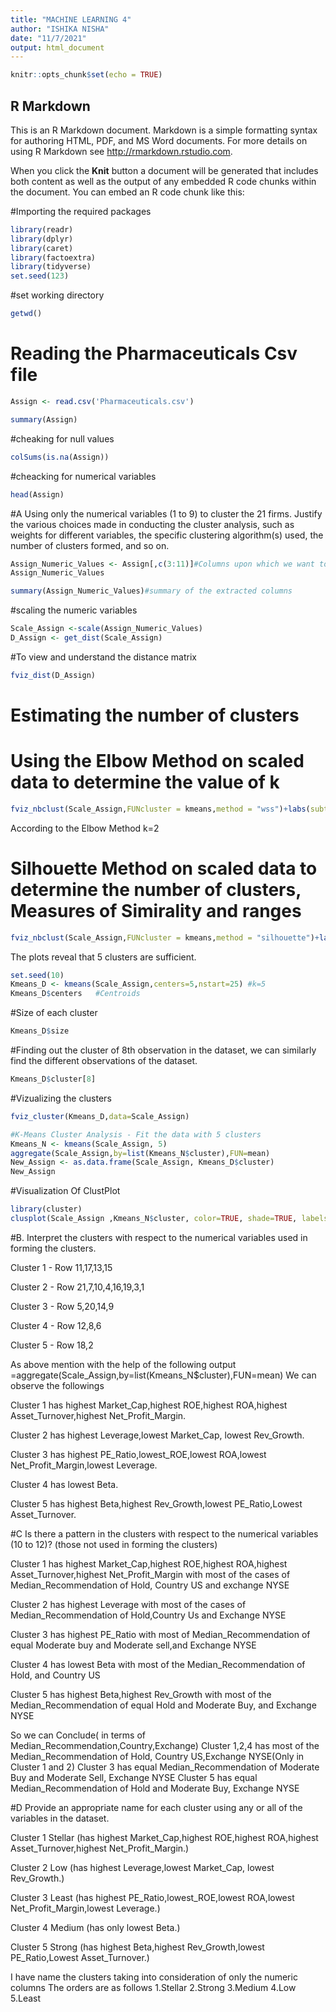 ```yaml
---
title: "MACHINE LEARNING 4"
author: "ISHIKA NISHA"
date: "11/7/2021"
output: html_document
---
```


```r
knitr::opts_chunk$set(echo = TRUE)
```

## R Markdown

This is an R Markdown document. Markdown is a simple formatting syntax for authoring HTML, PDF, and MS Word documents. For more details on using R Markdown see <http://rmarkdown.rstudio.com>.

When you click the **Knit** button a document will be generated that includes both content as well as the output of any embedded R code chunks within the document. You can embed an R code chunk like this:

#Importing the required packages

```r
library(readr)
library(dplyr)
library(caret)
library(factoextra)
library(tidyverse)
set.seed(123)
```
#set working directory
```r
getwd()
```
# Reading the Pharmaceuticals Csv file
```r
Assign <- read.csv('Pharmaceuticals.csv')
```

```r
summary(Assign)
```
#cheaking for null values
```r
colSums(is.na(Assign))
```
#cheacking for numerical variables
```r
head(Assign)
```
#A Using only the numerical variables (1 to 9) to cluster the 21 firms. Justify the various choices made in 
conducting the cluster analysis, such as weights for different variables, the specific clustering algorithm(s) 
used, the number of clusters formed, and so on. 

```r
Assign_Numeric_Values <- Assign[,c(3:11)]#Columns upon which we want to cluster our datas.
Assign_Numeric_Values
```
```r
summary(Assign_Numeric_Values)#summary of the extracted columns
```
#scaling the numeric variables
```r
Scale_Assign <-scale(Assign_Numeric_Values)
D_Assign <- get_dist(Scale_Assign)
```
#To view and understand the distance matrix
```r
fviz_dist(D_Assign)
```
# Estimating the  number of clusters
# Using the Elbow Method on scaled data to determine the value of k
```r
fviz_nbclust(Scale_Assign,FUNcluster = kmeans,method = "wss")+labs(subtitle="Elbow Method")
```
According to the Elbow Method k=2

# Silhouette Method on scaled data to determine the number of clusters, Measures of Simirality and ranges
```r
fviz_nbclust(Scale_Assign,FUNcluster = kmeans,method = "silhouette")+labs(subtitle="Silhouette Method")
```
The plots reveal that 5 clusters are sufficient.
```r
set.seed(10)
Kmeans_D <- kmeans(Scale_Assign,centers=5,nstart=25) #k=5
Kmeans_D$centers   #Centroids
```
#Size of each cluster
```r
Kmeans_D$size
```
#Finding out the cluster of 8th observation in the dataset, we can similarly find the different observations of the dataset.
```r
Kmeans_D$cluster[8]
```
#Vizualizing the clusters
```r
fviz_cluster(Kmeans_D,data=Scale_Assign) 
```
```r
#K-Means Cluster Analysis - Fit the data with 5 clusters
Kmeans_N <- kmeans(Scale_Assign, 5)
aggregate(Scale_Assign,by=list(Kmeans_N$cluster),FUN=mean)
New_Assign <- as.data.frame(Scale_Assign, Kmeans_D$cluster)
New_Assign
```

#Visualization Of ClustPlot
```r
library(cluster)
clusplot(Scale_Assign ,Kmeans_N$cluster, color=TRUE, shade=TRUE, labels=2, lines=0)
```
#B. Interpret the clusters with respect to the numerical variables used in forming the clusters. 
  
  Cluster 1 - Row 11,17,13,15
  
  Cluster 2 - Row 21,7,10,4,16,19,3,1
  
  Cluster 3 - Row 5,20,14,9

  Cluster 4 - Row 12,8,6

  Cluster 5 - Row 18,2
  
  As above mention with the help of the following output =aggregate(Scale_Assign,by=list(Kmeans_N$cluster),FUN=mean)
 We can observe the followings
 
 Cluster 1 has highest Market_Cap,highest ROE,highest ROA,highest Asset_Turnover,highest Net_Profit_Margin.

Cluster 2 has highest Leverage,lowest Market_Cap, lowest Rev_Growth. 
  
Cluster 3 has highest PE_Ratio,lowest_ROE,lowest ROA,lowest Net_Profit_Margin,lowest Leverage.
  
Cluster 4 has lowest Beta.
  
Cluster 5 has highest Beta,highest Rev_Growth,lowest PE_Ratio,Lowest Asset_Turnover.

#C Is there a pattern in the clusters with respect to the numerical variables (10 to 12)? (those not used in 
forming the clusters) 

Cluster 1 has highest Market_Cap,highest ROE,highest ROA,highest         Asset_Turnover,highest Net_Profit_Margin with most of the cases of Median_Recommendation of Hold, Country US and exchange NYSE
 
Cluster 2 has highest Leverage with most of the cases of Median_Recommendation of Hold,Country Us and Exchange NYSE
 
 Cluster 3 has highest PE_Ratio with most of Median_Recommendation of equal Moderate buy and Moderate sell,and Exchange NYSE
 
Cluster 4 has lowest Beta with most of the Median_Recommendation of Hold, and Country US
 
Cluster 5 has highest Beta,highest Rev_Growth with most of the Median_Recommendation of equal Hold and Moderate Buy, and Exchange NYSE

So we can Conclude( in terms of Median_Recommendation,Country,Exchange)
Cluster 1,2,4 has most of the Median_Recommendation of Hold, Country US,Exchange NYSE(Only in Cluster 1 and 2)
Cluster 3 has equal Median_Recommendation of Moderate Buy and Moderate Sell, Exchange NYSE
Cluster 5 has equal Median_Recommendation of Hold and Moderate Buy, Exchange NYSE

#D Provide an appropriate name for each cluster using any or all of the variables in the dataset.

 Cluster 1 Stellar (has highest Market_Cap,highest ROE,highest ROA,highest Asset_Turnover,highest Net_Profit_Margin.)
 
 Cluster 2 Low (has highest Leverage,lowest Market_Cap, lowest Rev_Growth.)
 
 Cluster 3 Least (has highest PE_Ratio,lowest_ROE,lowest ROA,lowest Net_Profit_Margin,lowest Leverage.)
 
 Cluster 4 Medium (has only lowest Beta.)
 
 Cluster 5 Strong (has highest Beta,highest Rev_Growth,lowest PE_Ratio,Lowest Asset_Turnover.)
 
 I have name the clusters taking into consideration of only the numeric columns
 The orders are as follows
 1.Stellar
 2.Strong
 3.Medium
 4.Low
 5.Least
 